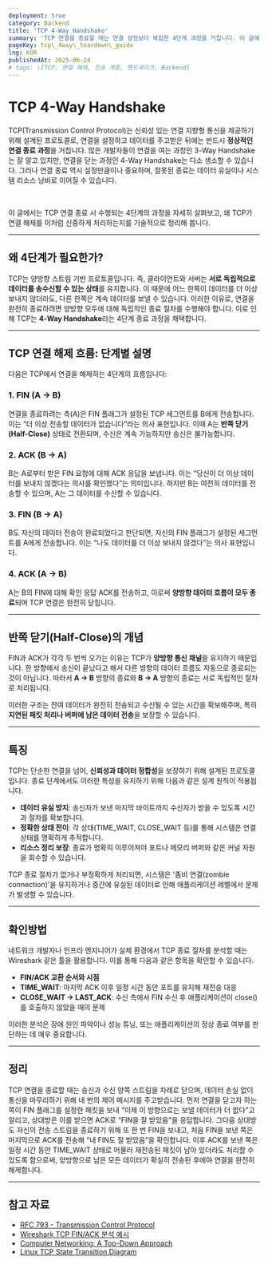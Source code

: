 ```yaml
---
deployment: true
category: Backend
title: 'TCP 4-Way Handshake'
summary: 'TCP 연결을 종료할 때는 연결 설정보다 복잡한 4단계 과정을 거칩니다. 이 글에서는 TCP 4-Way 핸드셰이크 구조를 통해 안전하고 신중하게 연결을 해제하는 방법을 알아봅니다.'
pageKey: tcp\_4way\_teardown\_guide
lng: KOR
publishedAt: 2025-06-24
# tags: \[TCP, 연결 해제, 전송 계층, 핸드셰이크, Backend]
---
```


# TCP 4-Way Handshake

TCP(Transmission Control Protocol)는 신뢰성 있는 연결 지향형 통신을 제공하기 위해 설계된 프로토콜로, 연결을 설정하고 데이터를 주고받은 뒤에는 반드시 **정상적인 연결 종료 과정**을 거칩니다. 많은 개발자들이 연결을 여는 과정인 3-Way Handshake는 잘 알고 있지만, 연결을 닫는 과정인 4-Way Handshake는 다소 생소할 수 있습니다. 그러나 연결 종료 역시 설정만큼이나 중요하며, 잘못된 종료는 데이터 유실이나 시스템 리소스 낭비로 이어질 수 있습니다.

<br />

이 글에서는 TCP 연결 종료 시 수행되는 4단계의 과정을 자세히 살펴보고, 왜 TCP가 연결 해제를 이처럼 신중하게 처리하는지를 기술적으로 정리해 봅니다.

---

## 왜 4단계가 필요한가?

TCP는 양방향 스트림 기반 프로토콜입니다. 즉, 클라이언트와 서버는 **서로 독립적으로 데이터를 송수신할 수 있는 상태**를 유지합니다. 이 때문에 어느 한쪽이 데이터를 더 이상 보내지 않더라도, 다른 한쪽은 계속 데이터를 보낼 수 있습니다. 이러한 이유로, 연결을 완전히 종료하려면 양방향 모두에 대해 독립적인 종료 절차를 수행해야 합니다. 이로 인해 TCP는 **4-Way Handshake**라는 4단계 종료 과정을 채택합니다.

---

## TCP 연결 해제 흐름: 단계별 설명

다음은 TCP에서 연결을 해제하는 4단계의 흐름입니다:

### 1. FIN (A → B)

연결을 종료하려는 측(A)은 FIN 플래그가 설정된 TCP 세그먼트를 B에게 전송합니다. 이는 “더 이상 전송할 데이터가 없습니다”라는 의사 표현입니다. 이때 A는 **반쪽 닫기(Half-Close)** 상태로 전환되며, 수신은 계속 가능하지만 송신은 불가능합니다.

### 2. ACK (B → A)

B는 A로부터 받은 FIN 요청에 대해 ACK 응답을 보냅니다. 이는 “당신이 더 이상 데이터를 보내지 않겠다는 의사를 확인했다”는 의미입니다. 하지만 B는 여전히 데이터를 전송할 수 있으며, A는 그 데이터를 수신할 수 있습니다.

### 3. FIN (B → A)

B도 자신의 데이터 전송이 완료되었다고 판단되면, 자신의 FIN 플래그가 설정된 세그먼트를 A에게 전송합니다. 이는 “나도 데이터를 더 이상 보내지 않겠다”는 의사 표현입니다.

### 4. ACK (A → B)

A는 B의 FIN에 대해 확인 응답 ACK를 전송하고, 이로써 **양방향 데이터 흐름이 모두 종료**되며 TCP 연결은 완전히 닫힙니다.

---

## 반쪽 닫기(Half-Close)의 개념

FIN과 ACK가 각각 두 번씩 오가는 이유는 TCP가 **양방향 통신 채널**을 유지하기 때문입니다. 한 방향에서 송신이 끝났다고 해서 다른 방향의 데이터 흐름도 자동으로 종료되는 것이 아닙니다. 따라서 **A → B** 방향의 종료와 **B → A** 방향의 종료는 서로 독립적인 절차로 처리됩니다.

이러한 구조는 잔여 데이터가 완전히 전송되고 수신될 수 있는 시간을 확보해주며, 특히 **지연된 패킷 처리나 버퍼에 남은 데이터 전송**을 보장할 수 있습니다.

---

## 특징

TCP는 단순한 연결을 넘어, **신뢰성과 데이터 정합성**을 보장하기 위해 설계된 프로토콜입니다. 종료 단계에서도 이러한 특성을 유지하기 위해 다음과 같은 설계 원칙이 적용됩니다.

- **데이터 유실 방지**: 송신자가 보낸 마지막 바이트까지 수신자가 받을 수 있도록 시간과 절차를 확보합니다.
- **정확한 상태 전이**: 각 상태(TIME_WAIT, CLOSE_WAIT 등)를 통해 시스템은 연결 상태를 명확하게 추적합니다.
- **리소스 정리 보장**: 종료가 명확히 이루어져야 포트나 메모리 버퍼와 같은 커널 자원을 회수할 수 있습니다.

TCP 종료 절차가 없거나 부정확하게 처리되면, 시스템은 '좀비 연결(zombie connection)'을 유지하거나 중간에 유실된 데이터로 인해 애플리케이션 레벨에서 문제가 발생할 수 있습니다.

---

## 확인방법

네트워크 개발자나 인프라 엔지니어가 실제 환경에서 TCP 종료 절차를 분석할 때는 Wireshark 같은 툴을 활용합니다. 이를 통해 다음과 같은 항목을 확인할 수 있습니다.

- **FIN/ACK 교환 순서와 시점**
- **TIME_WAIT**: 마지막 ACK 이후 일정 시간 동안 포트를 유지해 재전송 대응
- **CLOSE_WAIT → LAST_ACK**: 수신 측에서 FIN 수신 후 애플리케이션이 close()를 호출하지 않았을 때의 문제

이러한 분석은 장애 원인 파악이나 성능 튜닝, 또는 애플리케이션의 정상 종료 여부를 판단하는 데 매우 중요합니다.

---

## 정리

TCP 연결을 종료할 때는 송신과 수신 양쪽 스트림을 차례로 닫으며, 데이터 손실 없이 통신을 마무리하기 위해 네 번의 제어 메시지를 주고받습니다. 먼저 연결을 닫고자 하는 쪽이 FIN 플래그를 설정한 패킷을 보내 “이제 이 방향으로는 보낼 데이터가 더 없다”고 알리고, 상대방은 이를 받으면 ACK로 “FIN을 잘 받았음”을 응답합니다. 그다음 상대방도 자신의 전송 스트림을 종료하기 위해 또 한 번 FIN을 보내고, 처음 FIN을 보낸 쪽은 마지막으로 ACK를 전송해 “내 FIN도 잘 받았음”을 확인합니다. 이후 ACK를 보낸 쪽은 일정 시간 동안 TIME_WAIT 상태로 머물러 재전송된 패킷이 남아 있더라도 처리할 수 있도록 함으로써, 양방향으로 남은 모든 데이터가 확실히 전송된 후에야 연결을 완전히 해제합니다.

---

## 참고 자료

- [RFC 793 - Transmission Control Protocol](https://datatracker.ietf.org/doc/html/rfc793)
- [Wireshark TCP FIN/ACK 분석 예시](https://wiki.wireshark.org/TCP)
- [Computer Networking: A Top-Down Approach](https://book.douban.com/subject/25900403/)
- [Linux TCP State Transition Diagram](https://tcpipguide.com/free/t_TCPOperationalOverviewandtheTCPFiniteStateMachineF-2.htm)

